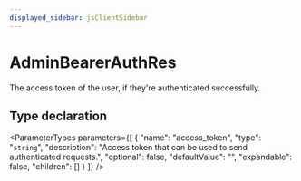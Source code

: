 ```yaml
---
displayed_sidebar: jsClientSidebar
---
```



# AdminBearerAuthRes

The access token of the user, if they're authenticated successfully.

## Type declaration

<ParameterTypes parameters={[
  {
    "name": "access_token",
    "type": "`string`",
    "description": "Access token that can be used to send authenticated requests.",
    "optional": false,
    "defaultValue": "",
    "expandable": false,
    "children": []
  }
]} />
